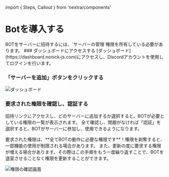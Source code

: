 ﻿import { Steps, Callout } from 'nextra/components'

# Botを導入する

<Callout type="info">
BOTをサーバーに招待するには、`サーバーの管理`権限を所有している必要があります。
</Callout>

<Steps>
### ダッシュボードにアクセスする
[ダッシュボード](https://dashboard.nonick-js.com)にアクセスし、Discordアカウントを使用してログインを行います。

### 「サーバーを追加」ボタンをクリックする
![ダッシュボード](/docs/tutorial/introduction/dashboard.png)

### 要求された権限を確認し、認証する
招待リンクにアクセスし、どのサーバーに追加するか選択すると、BOTが必要としている権限の一覧が表示されます。
全て確認し、問題がなければ「認証」を選択すると、BOTがサーバーに参加し、使用できるようになります。

<Callout type="error">
  要求された権限は、**全てBOTの動作に必要な権限です**！権限を剥奪すると、一部機能の使用が制限される場合があります。
  また、更新の度に要求する権限が増える場合があります。その際はこの手順をもう一度繰り返すことで、BOTを退室させることなく権限を更新することができます。
</Callout>

![権限の確認画面](/docs/tutorial/introduction/permission_modal.png)
</Steps>
